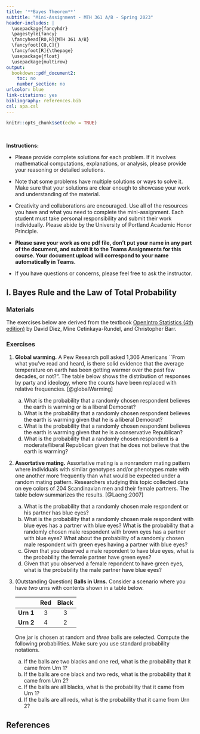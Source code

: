 ---
title: '**Bayes Theorem**'
subtitle: "Mini-Assignment - MTH 361 A/B - Spring 2023"
header-includes: |
  \usepackage{fancyhdr}
  \pagestyle{fancy}
  \fancyhead[RO,R]{MTH 361 A/B}
  \fancyfoot[CO,C]{}
  \fancyfoot[R]{\thepage}
  \usepackage{float}
  \usepackage{multirow}
output:
  bookdown::pdf_document2:
    toc: no
    number_section: no
urlcolor: blue
link-citations: yes
bibliography: references.bib
csl: apa.csl
---

```{r setup, include=FALSE}
knitr::opts_chunk$set(echo = TRUE)
```

\

**Instructions:**
 
 * Please provide complete solutions for each problem. If it involves mathematical computations, explanations, or analysis, please provide your reasoning or detailed solutions.
 
 * Note that some problems have multiple solutions or ways to solve it. Make sure that your solutions are clear enough to showcase your work and understanding of the material.
 
 * Creativity and collaborations are encouraged. Use all of the resources you have and what you need to complete the mini-assignment. Each student must take personal responsibility and submit their work individually. Please abide by the University of Portland Academic Honor Principle.
 
 * **Please save your work as one pdf file, don't put your name in any part of the document, and submit it to the Teams Assignments for this course. Your document upload will correspond to your name automatically in Teams.**
 
 * If you have questions or concerns, please feel free to ask the instructor.

\newpage

## I. Bayes Rule and the Law of Total Probability

### Materials

The exercises below are derived from the textbook [OpenIntro Statistics (4th edition)](https://www.openintro.org/book/os/){target="_blank"} by David Diez, Mine Cetinkaya-Rundel, and Christopher Barr.

### Exercises

1. **Global warming.** A Pew Research poll asked  1,306 Americans ``From what you've read and heard, is there solid evidence that  the average temperature on earth has been getting warmer over the past few decades, or not?". The table below shows the distribution of responses by party  and ideology, where the counts have been replaced with relative frequencies. [@globalWarming]

    ```{=latex}
    \begin{center}
    \begin{tabular}{ll  ccc c} 
                        &                           & \multicolumn{3}{c}{\textit{Response}} \\
    \cline{3-5}
                        &                           & Earth is  & Not       & Don't Know    &   \\
                        &                           & warming   & warming   & Refuse        & Total\\
    \cline{2-6}
                        & Conservative Republican   & 0.11      & 0.20      & 0.02      & 0.33  \\
    \textit{Party and}  & Mod/Lib Republican        & 0.06      & 0.06      & 0.01      & 0.13 \\
    \textit{Ideology}   & Mod/Cons Democrat         & 0.25      & 0.07      & 0.02      & 0.34 \\
                        & Liberal Democrat          & 0.18      & 0.01      & 0.01      & 0.20\\
    \cline{2-6}
                        &Total                      & 0.60      & 0.34      & 0.06      & 1.00
    \end{tabular}
    \end{center}
    ```

    a. What is the probability that a randomly chosen respondent believes the  earth is warming or is a liberal Democrat?
    b. What is the probability that a randomly chosen respondent believes the  earth is warming given that he is a liberal Democrat?
    c. What is the probability that a randomly chosen respondent believes the  earth is warming given that he is a conservative Republican?
    d. What is the probability that a randomly chosen respondent is a  moderate/liberal Republican given that he does not believe that the earth is warming?

2. **Assortative mating.** Assortative mating is a nonrandom mating pattern where individuals with similar genotypes and/or phenotypes mate with one another more frequently than what would be expected under a random mating pattern. Researchers studying this topic collected data on eye colors of 204 Scandinavian men and their female partners. The table below summarizes the results. [@Laeng:2007]

    ```{=latex}
    \begin{center}
    \begin{tabular}{ll  ccc c} 
                                            &           & \multicolumn{3}{c}{\textit{Partner (female)}} \\
    \cline{3-5}
                                            &           & Blue  & Brown     & Green     & Total \\
    \cline{2-6}
                                            & Blue      & 78    & 23        & 13        & 114 \\
    \multirow{2}{*}{\textit{Self (male)}}   & Brown     & 19    & 23        & 12        & 54 \\
                                            & Green     & 11    & 9         & 16        & 36 \\
    \cline{2-6}  
                                            & Total     & 108   & 55        & 41        & 204
    \end{tabular}
    \end{center}
    ```

    a. What is the probability that a randomly chosen male respondent or his partner has blue eyes?
    b. What is the probability that a randomly chosen male respondent with blue eyes has a partner with blue eyes? What is the probability that a randomly chosen male respondent with brown eyes has a partner with blue eyes? What about the probability of a randomly chosen male respondent with green eyes having a partner with blue eyes?
    c. Given that you observed a male repondent to have blue eyes, what is the probability the female partner have green eyes?
    d. Given that you observed a female repondent to have green eyes, what is the probability the male partner have blue eyes?
    
\newpage

3. (Outstanding Question) **Balls in Urns.** Consider a scenario where you have *two* urns with contents shown in a table below.

    <center>
    |       | **Red** | **Black** |
    |:-------:|:-----:|:-------:|
    | **Urn 1** | 3   | 3     |
    | **Urn 2** | 4   | 2     |
    </center>

    One jar is chosen at random and *three* balls are selected. Compute the following probabilities. Make sure you use standard probability notations.

    a. If the balls are two blacks and one red, what is the probability that it came from Urn 1?
    b. If the balls are one black and two reds, what is the probability that it came from Urn 2?
    c. If the balls are all blacks, what is the probability that it came from Urn 1?
    d. If the balls are all reds, what is the probability that it came from Urn 2?

\newpage

## References {#ref}

<div id="refs"></div>
